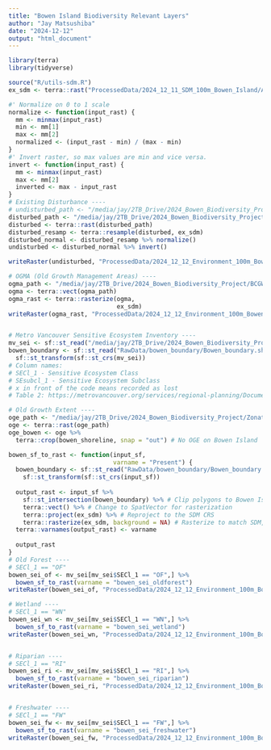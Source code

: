 ```yaml
---
title: "Bowen Island Biodiversity Relevant Layers"
author: "Jay Matsushiba"
date: "2024-12-12"
output: "html_document"
---
```


```r
library(terra)
library(tidyverse)
```

```r
source("R/utils-sdm.R")
ex_sdm <- terra::rast("ProcessedData/2024_12_11_SDM_100m_Bowen_Island/Amphibian_mask/Ambystoma.gracile_BowenIsland_100m.tif")

#' Normalize on 0 to 1 scale
normalize <- function(input_rast) {
  mm <- minmax(input_rast)
  min <- mm[1]
  max <- mm[2]
  normalized <- (input_rast - min) / (max - min)
}
#' Invert raster, so max values are min and vice versa. 
invert <- function(input_rast) {
  mm <- minmax(input_rast)
  max <- mm[2]
  inverted <- max - input_rast 
}
# Existing Disturbance ----
# undisturbed_path <- "/media/jay/2TB_Drive/2024_Bowen_Biodiversity_Project/Zonation collaboration data (2024)/Environmental_Layers/Undisturbed/Jan29_Undisturb_v1.tif"
disturbed_path <- "/media/jay/2TB_Drive/2024_Bowen_Biodiversity_Project/human_footprint_30m_v2.tif"
disturbed <- terra::rast(disturbed_path)
disturbed_resamp <- terra::resample(disturbed, ex_sdm)
disturbed_normal <- disturbed_resamp %>% normalize()
undisturbed <- disturbed_normal %>% invert()

writeRaster(undisturbed, "ProcessedData/2024_12_12_Environment_100m_Bowen_Island/2024_12_12_human_footprint_100m_Bowen_Islands.tif", overwrite=TRUE)

# OGMA (Old Growth Management Areas) ----
ogma_path <- "/media/jay/2TB_Drive/2024_Bowen_Biodiversity_Project/BCGW_7113060B_1734046393868_8492/RMP_OGMA_LEGAL_CURRENT_SVW.gpkg"
ogma <- terra::vect(ogma_path)
ogma_rast <- terra::rasterize(ogma,
                              ex_sdm) 
writeRaster(ogma_rast, "ProcessedData/2024_12_12_Environment_100m_Bowen_Island/2024_12_12_OGMA.tif", overwrite = T)


# Metro Vancouver Sensitive Ecosystem Inventory ----
mv_sei <- sf::st_read("/media/jay/2TB_Drive/2024_Bowen_Biodiversity_Project/Sensitive_Ecosystem_Inventory_for_Metro_Vancouver__2020__-5580727563910851507.gpkg")
bowen_boundary <- sf::st_read("RawData/bowen_boundary/Bowen_boundary.shp") %>%
  sf::st_transform(sf::st_crs(mv_sei))
# Column names:
# SECl_1 - Sensitive Ecosystem Class
# SEsubcl_1 - Sensitive Ecosystem Subclass
# x in front of the code means recorded as lost
# Table 2: https://metrovancouver.org/services/regional-planning/Documents/sensitive-ecosystem-inventory-technical-report.pdf 

# Old Growth Extent ----
oge_path <- "/media/jay/2TB_Drive/2024_Bowen_Biodiversity_Project/Zonation collaboration data (2024)/Environmental_Layers/Old_Growth_Extent/OGE_raster.tif"
oge <- terra::rast(oge_path) 
oge_bowen <- oge %>%
  terra::crop(bowen_shoreline, snap = "out") # No OGE on Bowen Island

bowen_sf_to_rast <- function(input_sf,
                             varname = "Present") {
  bowen_boundary <- sf::st_read("RawData/bowen_boundary/Bowen_boundary.shp") %>%
    sf::st_transform(sf::st_crs(input_sf))
  
  output_rast <- input_sf %>%
    sf::st_intersection(bowen_boundary) %>% # Clip polygons to Bowen Island boundary
    terra::vect() %>% # Change to SpatVector for rasterization
    terra::project(ex_sdm) %>% # Reproject to the SDM CRS 
    terra::rasterize(ex_sdm, background = NA) # Rasterize to match SDM, set background values to NA
  terra::varnames(output_rast) <- varname
    
  output_rast
}
# Old Forest ----
# SECl_1 == "OF"
bowen_sei_of <- mv_sei[mv_sei$SECl_1 == "OF",] %>% 
  bowen_sf_to_rast(varname = "bowen_sei_oldforest")
writeRaster(bowen_sei_of, "ProcessedData/2024_12_12_Environment_100m_Bowen_Island/bowen_sei_oldforest.tif")

# Wetland ----
# SECl_1 == "WN"
bowen_sei_wn <- mv_sei[mv_sei$SECl_1 == "WN",] %>%
  bowen_sf_to_rast(varname = "bowen_sei_wetland")
writeRaster(bowen_sei_wn, "ProcessedData/2024_12_12_Environment_100m_Bowen_Island/bowen_sei_wetland.tif")


# Riparian ----
# SECl_1 == "RI"
bowen_sei_ri <- mv_sei[mv_sei$SECl_1 == "RI",] %>%
  bowen_sf_to_rast(varname = "bowen_sei_riparian")
writeRaster(bowen_sei_ri, "ProcessedData/2024_12_12_Environment_100m_Bowen_Island/bowen_sei_riparian.tif")


# Freshwater ----
# SECl_1 == "FW"
bowen_sei_fw <- mv_sei[mv_sei$SECl_1 == "FW",] %>%
  bowen_sf_to_rast(varname = "bowen_sei_freshwater")
writeRaster(bowen_sei_fw, "ProcessedData/2024_12_12_Environment_100m_Bowen_Island/bowen_sei_freshwater.tif")


```
